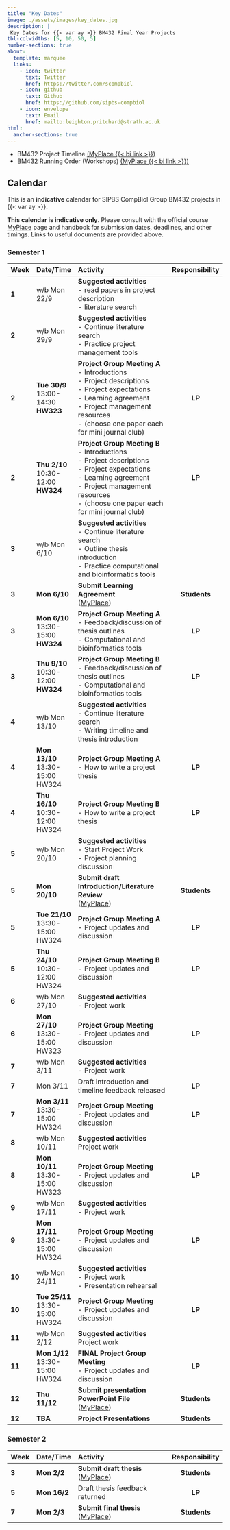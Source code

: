 ```yaml
---
title: "Key Dates"
image: ./assets/images/key_dates.jpg
description: |
 Key Dates for {{< var ay >}} BM432 Final Year Projects
tbl-colwidths: [5, 10, 50, 5]
number-sections: true
about:
  template: marquee
  links:
    - icon: twitter
      text: Twitter
      href: https://twitter.com/scompbiol
    - icon: github
      text: Github
      href: https://github.com/sipbs-compbiol
    - icon: envelope
      text: Email
      href: mailto:leighton.pritchard@strath.ac.uk
html:
  anchor-sections: true      
---
```


- BM432 Project Timeline [(MyPlace {{< bi link >}})]({{< var myplace.timeline >}})
- BM432 Running Order (Workshops) [(MyPlace {{< bi link >}})]({{< var myplace.runningorder >}})

## Calendar

This is an **indicative** calendar for SIPBS CompBiol Group BM432 projects in {{< var ay >}}.

::: {.callout-warning}
**This calendar is indicative only**. Please consult with the official course [MyPlace]({{< var myplace.link >}}) page and handbook for submission dates, deadlines, and other timings. Links to useful documents are provided above.
:::

### Semester 1

| Week  | Date/Time    | Activity                               | Responsibility |
| ----- | :----------- | :------------------------------------- | :------------: |
| **1** | w/b Mon 22/9 | **Suggested activities** <br> - read papers in project description <br> - literature search <br> | |
| **2** | w/b Mon 29/9 | **Suggested activities** <br> - Continue literature search <br> - Practice project management tools | |
| **2** | **Tue 30/9** <br> 13:00-14:30 <br> **HW323** | **Project Group Meeting A** <br> - Introductions <br> - Project descriptions <br> - Project expectations <br> - Learning agreement <br> - Project management resources <br> - (choose one paper each for mini journal club) | **LP**
| **2** | **Thu 2/10** <br> 10:30-12:00 <br> **HW324** | **Project Group Meeting B** <br> - Introductions <br> - Project descriptions <br> - Project expectations <br> - Learning agreement <br> - Project management resources <br> - (choose one paper each for mini journal club) | **LP**
| **3** | w/b Mon 6/10 | **Suggested activities** <br> - Continue literature search <br> - Outline thesis introduction <br> - Practice computational and bioinformatics tools | |
| **3** | **Mon 6/10** | **Submit Learning Agreement** <br> ([MyPlace]({{< var myplace.link >}})) | **Students** |
| **3** | **Mon 6/10** <br> 13:30-15:00 <br> **HW324** | **Project Group Meeting A** <br> - Feedback/discussion of thesis outlines <br> - Computational and bioinformatics tools |**LP** |
| **3** | **Thu 9/10** <br> 10:30-12:00 <br> **HW324** | **Project Group Meeting B** <br> - Feedback/discussion of thesis outlines <br> - Computational and bioinformatics tools |**LP** |
| **4** | w/b Mon 13/10 | **Suggested activities** <br> - Continue literature search <br> - Writing timeline and thesis introduction | |
| **4** | **Mon 13/10** <br> 13:30-15:00 <br> HW324 | **Project Group Meeting A**  <br> - How to write a project thesis | **LP** |
| **4** | **Thu 16/10** <br> 10:30-12:00 <br> HW324 | **Project Group Meeting B**  <br> - How to write a project thesis | **LP** |
| **5** | w/b Mon 20/10 | **Suggested activities** <br> - Start Project Work <br> - Project planning discussion | |
| **5** | **Mon 20/10** | **Submit draft Introduction/Literature Review** <br> ([MyPlace]({{< var myplace.link >}})) | **Students** |
| **5** | **Tue 21/10** <br> 13:30-15:00 <br> HW324 | **Project Group Meeting A**  <br> - Project updates and discussion | **LP** |
| **5** | **Thu 24/10** <br> 10:30-12:00 <br> HW324 | **Project Group Meeting B**  <br> - Project updates and discussion | **LP** |
| **6** | w/b Mon 27/10 | **Suggested activities** <br> - Project work | |
| **6** | **Mon 27/10** <br> 13:30-15:00 <br> HW323 | **Project Group Meeting** <br> - Project updates and discussion | **LP** |
| **7** | w/b Mon 3/11 | **Suggested activities** <br> - Project work | |
| **7** | Mon 3/11 | Draft introduction and timeline feedback released | **LP** |
| **7** | **Mon 3/11** <br> 13:30-15:00 <br> HW324 | **Project Group Meeting** <br> - Project updates and discussion | **LP** |
| **8** | w/b Mon 10/11 | **Suggested activities** <br> Project work | |
| **8** | **Mon 10/11** <br> 13:30-15:00 <br> HW323 | **Project Group Meeting** <br> - Project updates and discussion | **LP** |
| **9** | w/b Mon 17/11 | **Suggested activities** <br> - Project work | |
| **9** | **Mon 17/11** <br> 13:30-15:00 <br> HW324 | **Project Group Meeting** <br> - Project updates and discussion | **LP** |
| **10** | w/b Mon 24/11 | **Suggested activities** <br> - Project work <br> - Presentation rehearsal | |
| **10** | **Tue 25/11** <br> 13:30-15:00 <br> HW324 | **Project Group Meeting** <br> - Project updates and discussion <br> | **LP** |
| **11** | w/b Mon 2/12 | **Suggested activities** <br> Project work | |
| **11** | **Mon 1/12** <br> 13:30-15:00 <br> HW324 | **FINAL Project Group Meeting**  <br> - Project updates and discussion | **LP** |
| **12** | **Thu 11/12** | **Submit presentation PowerPoint File** <br> ([MyPlace]({{< var myplace.link >}})) | **Students** |
| **12** | **TBA** | **Project Presentations** | **Students** |

### Semester 2

| Week  | Date/Time    | Activity                               | Responsibility |
| ----- | :----------- | :------------------------------------- | :------------: |
| **3** | **Mon 2/2** | **Submit draft thesis**  <br> ([MyPlace]({{< var myplace.link >}})) | **Students** |
| **5** | **Mon 16/2** | Draft thesis feedback returned | **LP** |
| **7** | **Mon 2/3** | **Submit final thesis**  <br> ([MyPlace]({{< var myplace.link >}})) | **Students** |